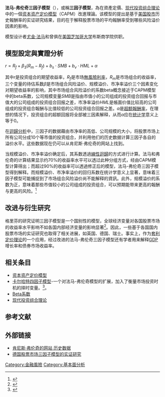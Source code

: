 {{NoteTA
|1=zh-tw:Fama-French;zh-hk:Fama-French;zh-hans:法马-弗伦奇;
|G1=Economics
|G2=Math
}}

'''法马-弗伦奇三因子模型'''（{{lang-en|Fama-French three-factor model}}），或稱'''三因子模型'''，為在資產定價、[[现代投资组合理论|现代投资组合理论]]中的一個[[资本资产定价模型|资本资产定价模型]]（CAPM）改進理論。该模型的提出是基于[[美国股市|美国股市]]历史報酬率的实证研究结果，目的在于解释股票市场的平均報酬率受到哪些风险溢价因素的影响。

模型设计者[[尤金·法马|尤金·法马]]和{{link-en|肯尼斯·弗伦奇|Kenneth French}}曾俱在[[芝加哥大学|美国芝加哥大学]]布斯商学院供职。

==模型設定與實證分析==

<math>r=R_f+\beta_3(R_m-R_f)+b_s\cdot\mathit{SMB}+b_v\cdot\mathit{HML}+\alpha</math>

其中<math>r</math>是投资组合的期望收益率，<math>R_f</math>是市场[[無風險利率|無風險利率]]，<math>R_m</math>是市场组合的收益率，三个变量的待估系数<math>\beta</math>是市场组合风险溢价、规模溢价、市净率溢价三个因素变化对期望收益率的影响，其中市场组合风险溢价的系数beta概念接近于CAPM模型中的beta系数，公司规模变量<math>SMB</math>是指由市值小的公司组成的投资组合回报与市值大的公司组成的投资组合回报之差，市净率溢价<math>HML</math>是帳面价值比较高的公司组成的投资组合報酬与比值较低的公司投资组合回报之差。<math>\alpha</math>是[[超额報酬率|超额報酬率]]，在理想的情况下，投资组合的超额回报将全部被三因素解释，从而<math>\alpha</math>应在[[统计学|统计学]]意义上等于0。

在[[迴歸分析|迴歸分析]]中，三因子的数据藉由市净率的高低、公司规模的大小，将股票市场上所有公司分成10个等市值的投资组合，并利用他们的历史数据计算三因子各自的溢价水平。这些数据现在仍可以从肯尼斯·弗伦奇的网站上找到。

当规模溢价、市净率溢价确定后，其系数透過[[線性迴歸|線性迴歸]]的方式进行计算。法马和弗伦奇的计算结果显示约70%的收益率水平可以透过此种分组方式，经由CAPM模型计算得出；而超过90%的收益率可以透過修正后的模型，法马-弗伦奇三因子模型得到解释。而规模溢价、市净率溢价的回归系数在统计学意义上显著，意味着三因子模型可能捕捉到了市场组合风险溢价尚不能解释的資訊。此外，规模溢价的系数为正，意味着那些市值较小的公司组成的投资组合，可以预期能带来更高的報酬与更高的风险。<ref>{{Cite journal |last=Fama |first=Eugene F. |coauthors=French, Kenneth R. |year=1992 |title=The Cross-Section of Expected Stock Returns |journal=Journal of Finance |volume=47 |issue=2 |pages=427–465 |url=https://archive.org/details/sim_journal-of-finance_1992-06_47_2/page/427|issn= |doi=10.2307/2329112 }}</ref>

==改进与衍生研究==
格里芬的研究证明三因子模型是一个国别性的模型，全球经济变量对各国股票市场的收益率水平影响不如各国内部经济变量的影响显著<ref>{{Cite journal |last=Griffin |first=John M. |year=2002|title=Are the Fama and French Factors Global or Country Specific? |journal=The Review of Financial Studies |volume=15 |issue=3 |pages=783–803 |url=https://archive.org/details/sim_review-of-financial-studies_summer-2002_15_3/page/783|issn= |doi=10.1093/rfs/15.3.783}}</ref>。因此，一些基于各国国内股票市场的实证研究也取得了相关进展，如英国、德国、瑞士。事实上，作为[[套利定价理论|套利定价理论]]的一个应用，经过改进的法马-弗伦奇三因子模型还有学者用来解释[[GDP|GDP]]增长率和债券市场收益率。{{來源請求}}

==相关条目==
*[[资本资产定价模型|资本资产定价模型]]
*[[卡尔哈特四因子模型|卡尔哈特四因子模型]]-一个对法马-弗伦奇模型的扩展，加入了衡量市场投资时机的择时变量。<ref>{{Cite journal |last=Carhart|first=Mark M. |year=1997|title=On Persistence in Mutual Fund Performance |journal=Journal of Finance |volume=52 |issue=1 |pages=57–82 |url=https://archive.org/details/sim_journal-of-finance_1997-03_52_1/page/57|issn= |doi=10.2307/2329556}}</ref>。
*[[Beta系数|Beta系数]]
*[[现代投资组合理论|现代投资组合理论]]

== 参考文献 ==
{{Reflist}}

== 外部链接 ==
*[https://web.archive.org/web/20080914050259/http://mba.tuck.dartmouth.edu/pages/faculty/ken.french/data_library.html 肯尼斯·弗伦奇的网站 历史数据]
*[https://web.archive.org/web/20120426012742/http://www.fm.wi.tum.de/en/research/data 德国股票市场三因子模型的实证研究]

[[Category:金融風險|Category:金融風險]]
[[Category:基本面分析|Category:基本面分析]]